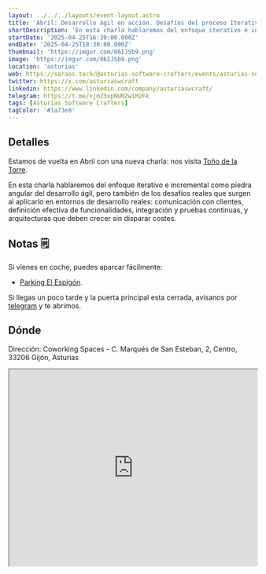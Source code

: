 ```yaml
---
layout: ../../../layouts/event-layout.astro
title: 'Abril: Desarrollo ágil en acción. Desafíos del proceso Iterativo e Incremental (Charla)'
shortDescription: 'En esta charla hablaremos del enfoque iterativo e incremental como piedra angular del desarrollo ágil, pero también de los desafíos reales que surgen al aplicarlo en entornos de desarrollo reales: comunicación con clientes, definición efectiva de funcionalidades, integración y pruebas continuas, y arquitecturas que deben crecer sin disparar costes.'
startDate: '2025-04-25T16:30:00.000Z'
endDate: '2025-04-25T18:30:00.000Z'
thumbnail: 'https://imgur.com/86IJSb9.png'
image: 'https://imgur.com/86IJSb9.png'
location: 'asturias'
web: https://saraos.tech/@asturias-software-crafters/events/asturias-software-crafters-abril-desarrollo-agil-en-accion-desafios-del-proceso-iterativo-e-incremental-charla-0esnj042yydc6u2339u50
twitter: https://x.com/asturiaswcraft
linkedin: https://www.linkedin.com/company/asturiaswcraft/
telegram: https://t.me/+jmZ3xpNUNZw1M2Fk
tags: [Asturias Software Crafters]
tagColor: '#1a73e8'
---
```


## Detalles

Estamos de vuelta en Abril con una nueva charla: nos visita [Toño de la Torre](https://x.com/adelatorrefoss).

En esta charla hablaremos del enfoque iterativo e incremental como piedra angular del desarrollo ágil, pero también de los desafíos reales que surgen al aplicarlo en entornos de desarrollo reales: comunicación con clientes, definición efectiva de funcionalidades, integración y pruebas continuas, y arquitecturas que deben crecer sin disparar costes.

## Notas 🗒️

Si vienes en coche, puedes aparcar fácilmente:

- [Parking El Espigón](https://g.co/kgs/CPcZovi).

Si llegas un poco tarde y la puerta principal esta cerrada, avísanos por [telegram](https://go.asturiascrafters.com/rrss) y te abrimos.

## Dónde

Dirección: Coworking Spaces - C. Marqués de San Esteban, 2, Centro, 33206 Gijón, Asturias

<iframe
  style="width: 100%; height: 400px;"
  height="400"
  allowfullscreen=""
  loading="lazy"
  referrerpolicy="no-referrer-when-downgrade"
  src="https://www.google.com/maps/embed?pb=!1m18!1m12!1m3!1d2892.0195009297872!2d-5.6651921000000005!3d43.5436354!2m3!1f0!2f0!3f0!3m2!1i1024!2i768!4f13.1!3m3!1m2!1s0xd367dc820ffac15%3A0x1c39374f84f433a1!2sSpaces%20-%20Gijon%2C%20Spaces%20Sociedad%20de%20Fomento!5e0!3m2!1ses!2ses!4v1744868555256!5m2!1ses!2ses"
  aria-label="Coworking Spaces - C. Marqués de San Esteban, 2, Centro, 33206 Gijón, Asturias"
></iframe>
